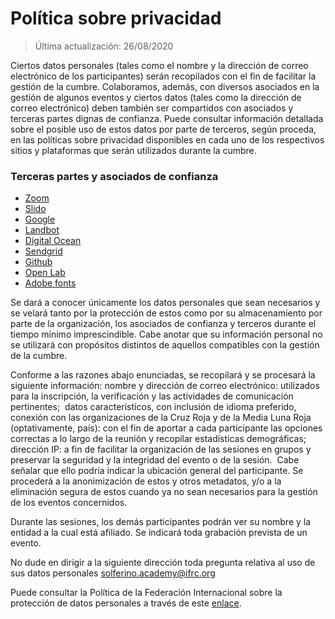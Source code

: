 # Política sobre privacidad

> Última actualización: 26/08/2020

Ciertos datos personales (tales como el nombre y la dirección de correo electrónico de los participantes) serán recopilados con el fin de facilitar la gestión de la cumbre. Colaboramos, además, con diversos asociados en la gestión de algunos eventos y ciertos datos (tales como la dirección de correo electrónico) deben también ser compartidos con asociados y terceras partes dignas de confianza. Puede consultar información detallada sobre el posible uso de estos datos por parte de terceros, según proceda, en las políticas sobre privacidad disponibles en cada uno de los respectivos sitios y plataformas que serán utilizados durante la cumbre.

### Terceras partes y asociados de confianza

- [Zoom](https://zoom.us/privacy)
- [Slido](https://www.sli.do/terms#gdpr)
- [Google](https://policies.google.com/privacy)
- [Landbot](https://help.landbot.io/article/h2ndzk6som-privacy-security)
- [Digital Ocean](https://www.digitalocean.com/legal/privacy-policy/)
- [Sendgrid](https://sendgrid.com/policies/privacy-2016/)
- [Github](https://docs.github.com/en/github/site-policy/github-privacy-statement)
- [Open Lab](https://www.ncl.ac.uk/media/wwwnclacuk/freedomofinformation/dataprotection/Data%20Protection%20Policy%20June2020.pdf)
- [Adobe fonts](https://www.adobe.com/privacy/policies/adobe-fonts.html#)

Se dará a conocer únicamente los datos personales que sean necesarios y se velará tanto por la protección de estos como por su almacenamiento por parte de la organización, los asociados de confianza y terceros durante el tiempo mínimo imprescindible. Cabe anotar que su información personal no se utilizará con propósitos distintos de aquellos compatibles con la gestión de la cumbre.

Conforme a las razones abajo enunciadas, se recopilará y se procesará la siguiente información:
nombre y dirección de correo electrónico: utilizados para la inscripción, la verificación y las actividades de comunicación pertinentes; 
datos característicos, con inclusión de idioma preferido, conexión con las organizaciones de la Cruz Roja y de la Media Luna Roja (optativamente, país): con el fin de aportar a cada participante las opciones correctas a lo largo de la reunión y recopilar estadísticas demográficas;  
dirección IP: a fin de facilitar la organización de las sesiones en grupos y preservar la seguridad y la integridad del evento o de la sesión.  Cabe señalar que ello podría indicar la ubicación general del participante. Se procederá a la anonimización de estos y otros metadatos, y/o a la eliminación segura de estos cuando ya no sean necesarios para la gestión de los eventos concernidos.

Durante las sesiones, los demás participantes podrán ver su nombre y la entidad a la cual está afiliado. Se indicará toda grabación prevista de un evento.

No dude en dirigir a la siguiente dirección toda pregunta relativa al uso de sus datos personales solferino.academy@ifrc.org

Puede consultar la Política de la Federación Internacional sobre la protección de datos personales a través de este [enlace](https://edit.climate.red/uploads/ifrc-protecion-de-datos-personales-es.pdf).
